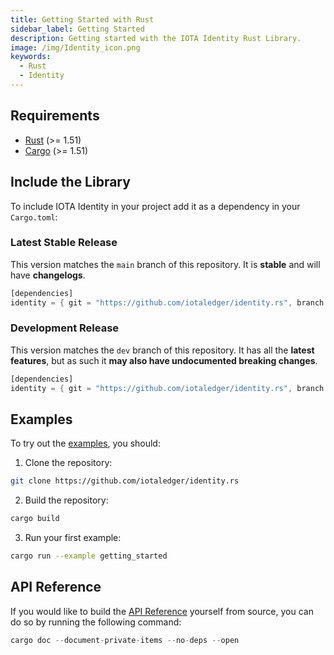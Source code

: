 ```yaml
---
title: Getting Started with Rust
sidebar_label: Getting Started
description: Getting started with the IOTA Identity Rust Library.
image: /img/Identity_icon.png
keywords:
  - Rust
  - Identity
---
```


## Requirements

- [Rust](https://www.rust-lang.org/) (>= 1.51)
- [Cargo](https://doc.rust-lang.org/cargo/) (>= 1.51)

## Include the Library

To include IOTA Identity in your project add it as a dependency in your `Cargo.toml`:

### Latest Stable Release

This version matches the `main` branch of this repository. It is **stable** and will have **changelogs**.

```rust
[dependencies]
identity = { git = "https://github.com/iotaledger/identity.rs", branch = "main"}
```

### Development Release

This version matches the `dev` branch of this repository. It has all the **latest features**, but as such it **may also have undocumented breaking changes**.

```rust
[dependencies]
identity = { git = "https://github.com/iotaledger/identity.rs", branch = "dev"}
```

## Examples

To try out the [examples](https://github.com/iotaledger/identity.rs/tree/main/examples), you should:

1. Clone the repository:

```bash
git clone https://github.com/iotaledger/identity.rs
```

2. Build the repository:

```bash
cargo build
```

3. Run your first example:

```bash
cargo run --example getting_started
```

## API Reference

If you would like to build the [API Reference](api_reference.mdx) yourself from source, you can do so by running the following command:

```rust
cargo doc --document-private-items --no-deps --open
```
